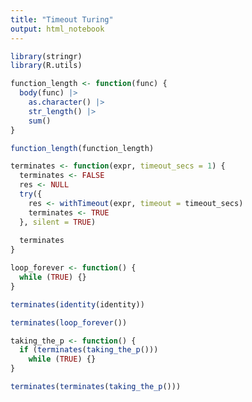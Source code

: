 ```yaml
---
title: "Timeout Turing"
output: html_notebook
---
```


```r
library(stringr)
library(R.utils)
```


```r
function_length <- function(func) {
  body(func) |> 
    as.character() |> 
    str_length() |> 
    sum()
}
```


```r
function_length(function_length)
```



```r
terminates <- function(expr, timeout_secs = 1) {
  terminates <- FALSE
  res <- NULL
  try({
    res <- withTimeout(expr, timeout = timeout_secs)
    terminates <- TRUE
  }, silent = TRUE)
  
  terminates
}
```


```r
loop_forever <- function() {
  while (TRUE) {}
}
```


```r
terminates(identity(identity))
```

```r
terminates(loop_forever())
```



```r
taking_the_p <- function() {
  if (terminates(taking_the_p())) 
    while (TRUE) {}
}
```


```r
terminates(terminates(taking_the_p()))
```


